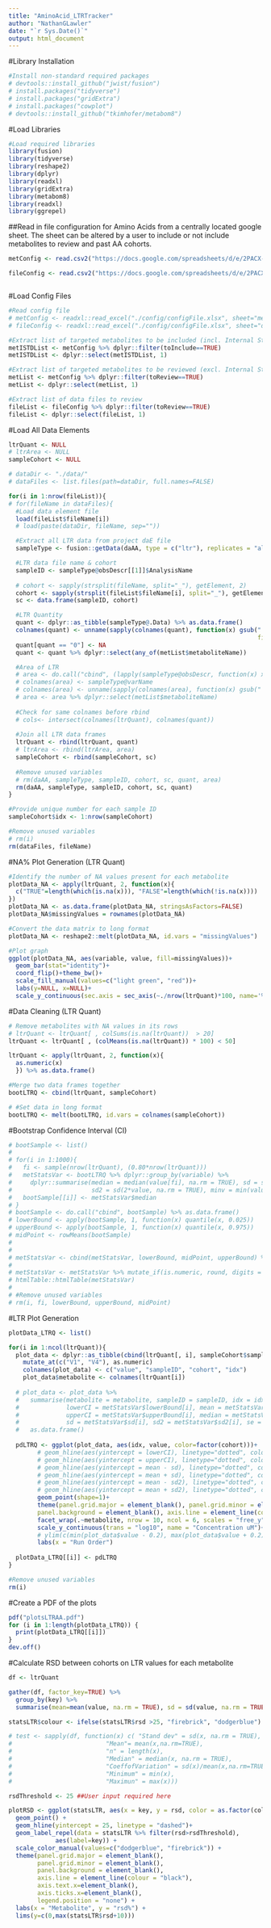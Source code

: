 ```yaml
---
title: "AminoAcid_LTRTracker"
author: "NathanGLawler"
date: "`r Sys.Date()`"
output: html_document
---
```


#Library Installation
```r
#Install non-standard required packages
# devtools::install_github("jwist/fusion")
# install.packages("tidyverse")
# install.packages("gridExtra")
# install.packages("cowplot")
# devtools::install_github("tkimhofer/metabom8")
```

#Load Libraries
```r
#Load required libraries
library(fusion)
library(tidyverse)
library(reshape2)
library(dplyr)
library(readxl) 
library(gridExtra)
library(metabom8)
library(readxl)
library(ggrepel)
```

##Read in file configuration for Amino Acids from a centrally located google sheet. The sheet can be altered by a user to include or not include metabolites to review and past AA cohorts.

```r
metConfig <- read.csv2("https://docs.google.com/spreadsheets/d/e/2PACX-1vSugXXHxtwZIijb9r41-vUln-aLvhiRsncr2DwSvSjF3tr99pLTQCJlge3UB2RwuCeVJikUmE6G3HCZ/pub?output=csv", header = TRUE, sep = ",")

fileConfig <- read.csv2("https://docs.google.com/spreadsheets/d/e/2PACX-1vSugXXHxtwZIijb9r41-vUln-aLvhiRsncr2DwSvSjF3tr99pLTQCJlge3UB2RwuCeVJikUmE6G3HCZ/pub?gid=631312894&single=true&output=csv", header = TRUE, sep = ",")



```


#Load Config Files
```r
#Read config file
# metConfig <- readxl::read_excel("./config/configFile.xlsx", sheet="metabolites")
# fileConfig <- readxl::read_excel("./config/configFile.xlsx", sheet="dataFiles")

#Extract list of targeted metabolites to be included (incl. Internal Standards)
metISTDList <- metConfig %>% dplyr::filter(toInclude==TRUE)
metISTDList <- dplyr::select(metISTDList, 1)

#Extract list of targeted metabolites to be reviewed (excl. Internal Standards)
metList <- metConfig %>% dplyr::filter(toReview==TRUE)
metList <- dplyr::select(metList, 1)

#Extract list of data files to review
fileList <- fileConfig %>% dplyr::filter(toReview==TRUE)
fileList <- dplyr::select(fileList, 1)
```



#Load All Data Elements
```r
ltrQuant <- NULL
# ltrArea <- NULL
sampleCohort <- NULL

# dataDir <- "./data/"
# dataFiles <- list.files(path=dataDir, full.names=FALSE)

for(i in 1:nrow(fileList)){
# for(fileName in dataFiles){
  #Load data element file
  load(fileList$fileName[i])
  # load(paste(dataDir, fileName, sep=""))

  #Extract all LTR data from project daE file
  sampleType <- fusion::getData(daAA, type = c("ltr"), replicates = "all")

  #LTR data file name & cohort
  sampleID <- sampleType@obsDescr[[1]]$AnalysisName
 
  # cohort <- sapply(strsplit(fileName, split="_"), getElement, 2)
  cohort <- sapply(strsplit(fileList$fileName[i], split="_"), getElement, 2)
  sc <- data.frame(sampleID, cohort)

  #LTR Quantity
  quant <- dplyr::as_tibble(sampleType@.Data) %>% as.data.frame()
  colnames(quant) <- unname(sapply(colnames(quant), function(x) gsub(" [IS]", "", x, 
                                                                     fixed = TRUE)))
  quant[quant == "0"] <- NA
  quant <- quant %>% dplyr::select(any_of(metList$metaboliteName))

  #Area of LTR
  # area <- do.call("cbind", (lapply(sampleType@obsDescr, function(x) x$Area))) %>% as.data.frame()
  # colnames(area) <- sampleType@varName
  # colnames(area) <- unname(sapply(colnames(area), function(x) gsub(" [IS]", "", x, fixed = TRUE)))
  # area <- area %>% dplyr::select(metList$metaboliteName)
  
  #Check for same colnames before rbind
  # cols<- intersect(colnames(ltrQuant), colnames(quant))
  
  #Join all LTR data frames
  ltrQuant <- rbind(ltrQuant, quant)
  # ltrArea <- rbind(ltrArea, area)
  sampleCohort <- rbind(sampleCohort, sc)
  
  #Remove unused variables
  # rm(daAA, sampleType, sampleID, cohort, sc, quant, area)
  rm(daAA, sampleType, sampleID, cohort, sc, quant)
}

#Provide unique number for each sample ID
sampleCohort$idx <- 1:nrow(sampleCohort)

#Remove unused variables
# rm(i)
rm(dataFiles, fileName)
```

#NA% Plot Generation (LTR Quant)
```r
#Identify the number of NA values present for each metabolite
plotData_NA <- apply(ltrQuant, 2, function(x){
  c("TRUE"=length(which(is.na(x))), "FALSE"=length(which(!is.na(x))))
})
plotData_NA <- as.data.frame(plotData_NA, stringsAsFactors=FALSE)
plotData_NA$missingValues = rownames(plotData_NA)

#Convert the data matrix to long format
plotData_NA <- reshape2::melt(plotData_NA, id.vars = "missingValues")

#Plot graph
ggplot(plotData_NA, aes(variable, value, fill=missingValues))+
  geom_bar(stat="identity")+
  coord_flip()+theme_bw()+
  scale_fill_manual(values=c("light green", "red"))+
  labs(y=NULL, x=NULL)+
  scale_y_continuous(sec.axis = sec_axis(~./nrow(ltrQuant)*100, name='%'), name='n')
```

#Data Cleaning (LTR Quant)
```r
# Remove metabolites with NA values in its rows
# ltrQuant <- ltrQuant[ , colSums(is.na(ltrQuant))  > 20]
ltrQuant <- ltrQuant[ , (colMeans(is.na(ltrQuant)) * 100) < 50]

ltrQuant <- apply(ltrQuant, 2, function(x){
  as.numeric(x)
  }) %>% as.data.frame()

#Merge two data frames together
bootLTRQ <- cbind(ltrQuant, sampleCohort)

# #Set data in long format
bootLTRQ <- melt(bootLTRQ, id.vars = colnames(sampleCohort))

```

#Bootstrap Confidence Interval (CI)
```r

# bootSample <- list()
# 
# for(i in 1:1000){
#   fi <- sample(nrow(ltrQuant), (0.80*nrow(ltrQuant)))
#   metStatsVar <- bootLTRQ %>% dplyr::group_by(variable) %>% 
#     dplyr::summarise(median = median(value[fi], na.rm = TRUE), sd = sd(value, na.rm = TRUE), 
#                      sd2 = sd(2*value, na.rm = TRUE), minv = min(value, na.rm = TRUE), maxv = max(value, na.rm = TRUE), se = sd/sqrt(nrow(ltrQuant)))
#   bootSample[[i]] <- metStatsVar$median
# }
# bootSample <- do.call("cbind", bootSample) %>% as.data.frame()
# lowerBound <- apply(bootSample, 1, function(x) quantile(x, 0.025))
# upperBound <- apply(bootSample, 1, function(x) quantile(x, 0.975))
# midPoint <- rowMeans(bootSample)
# 
# 
# metStatsVar <- cbind(metStatsVar, lowerBound, midPoint, upperBound) %>% as.data.frame()
# 
# metStatsVar <- metStatsVar %>% mutate_if(is.numeric, round, digits = 3)
# htmlTable::htmlTable(metStatsVar)
# 
# #Remove unused variables
# rm(i, fi, lowerBound, upperBound, midPoint)
```

#LTR Plot Generation
```r
plotData_LTRQ <- list()

for(i in 1:ncol(ltrQuant)){
  plot_data <- dplyr::as_tibble(cbind(ltrQuant[, i], sampleCohort$sampleID, sampleCohort$cohort, sampleCohort$idx)) %>%
    mutate_at(c("V1", "V4"), as.numeric)
    colnames(plot_data) <- c("value", "sampleID", "cohort", "idx")
    plot_data$metabolite <- colnames(ltrQuant[i])
    
  # plot_data <- plot_data %>%
  #   summarise(metabolite = metabolite, sampleID = sampleID, idx = idx, cohort = cohort, value = value, 
  #             lowerCI = metStatsVar$lowerBound[i], mean = metStatsVar$midPoint[i], 
  #             upperCI = metStatsVar$upperBound[i], median = metStatsVar$median[i], 
  #             sd = metStatsVar$sd[i], sd2 = metStatsVar$sd2[i], se = metStatsVar$se[i]) %>%
  #   as.data.frame()
  
  pdLTRQ <- ggplot(plot_data, aes(idx, value, color=factor(cohort)))+
        # geom_hline(aes(yintercept = lowerCI), linetype="dotted", colour="BLACK")+
        # geom_hline(aes(yintercept = upperCI), linetype="dotted", colour="BLACK")+
        # geom_hline(aes(yintercept = mean - sd), linetype="dotted", colour="RED")+
        # geom_hline(aes(yintercept = mean + sd), linetype="dotted", colour="RED")+
        # geom_hline(aes(yintercept = mean - sd2), linetype="dotted", colour="GREEN")+
        # geom_hline(aes(yintercept = mean + sd2), linetype="dotted", colour="GREEN")+
        geom_point(shape=1)+
        theme(panel.grid.major = element_blank(), panel.grid.minor = element_blank(), 
        panel.background = element_blank(), axis.line = element_line(colour="BLACK"))+
        facet_wrap(.~metabolite, nrow = 10, ncol = 6, scales = "free_y")+
        scale_y_continuous(trans = "log10", name = "Concentration uM")+
        # ylim(c(min(plot_data$value - 0.2), max(plot_data$value + 0.2))) +
        labs(x = "Run Order")
  
  plotData_LTRQ[[i]] <- pdLTRQ
}

#Remove unused variables
rm(i)

```
#Create a PDF of the plots
```r

pdf("plotsLTRAA.pdf")
for (i in 1:length(plotData_LTRQ)) {
  print(plotData_LTRQ[[i]])
}
dev.off()

```

#Calculate RSD between cohorts on LTR values for each metabolite
```r
df <- ltrQuant

gather(df, factor_key=TRUE) %>% 
  group_by(key) %>% 
  summarise(mean=mean(value, na.rm = TRUE), sd = sd(value, na.rm = TRUE), rsd = (sd/mean)*100, min=min(value), max=max(value)) -> statsLTR

statsLTR$colour <- ifelse(statsLTR$rsd >25, "firebrick", "dodgerblue")

# test <- sapply(df, function(x) c( "Stand dev" = sd(x, na.rm = TRUE), 
#                          "Mean"= mean(x,na.rm=TRUE),
#                          "n" = length(x),
#                          "Median" = median(x, na.rm = TRUE),
#                          "CoeffofVariation" = sd(x)/mean(x,na.rm=TRUE)*100,
#                          "Minimum" = min(x),
#                          "Maximun" = max(x)))

rsdThreshold <- 25 ##User input required here

plotRSD <- ggplot(statsLTR, aes(x = key, y = rsd, color = as.factor(colour))) +
  geom_point() +
  geom_hline(yintercept = 25, linetype = "dashed")+
  geom_label_repel(data = statsLTR %>% filter(rsd>rsdThreshold),
             aes(label=key)) +
  scale_color_manual(values=c("dodgerblue", "firebrick")) +
  theme(panel.grid.major = element_blank(),
        panel.grid.minor = element_blank(),
        panel.background = element_blank(),
        axis.line = element_line(colour = "black"),
        axis.text.x=element_blank(),
        axis.ticks.x=element_blank(),
        legend.position = "none") +
  labs(x = "Metabolite", y = "rsd%") +
  lims(y=c(0,max(statsLTR$rsd+10)))
  
  





```

